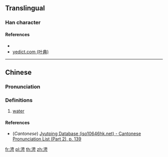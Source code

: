 {{character info/new}}
==Translingual==

===Han character===
{{Han char|rn=85|rad=水|as=07|sn=10|four=35127|canj=ELWS|ids=⿰氵甹}}

====References====
* {{Han ref|kx=0626.020|dkj=17520|hdz=31624.020|uh=6D84|ud=28036|bh=D263|bd=53859}}
* [http://yedict.com/htm/6D/6D84.htm yedict.com (叶典)]

----

==Chinese==
{{zh-forms}}

===Pronunciation===
{{zh-pron
|m=pīng
|c=ping1
|mc=
|oc=
|ma=
|cat=n
}}

===Definitions===
{{zh-hanzi}}

# [[water]]

====References====
* (''Cantonese'') [http://www.iso10646hk.net/jp/document/download.jsp Jyutping Database (iso10646hk.net) - Cantonese Pronunciation List (Part 2), p. 139]

[[fr:涄]]
[[pl:涄]]
[[th:涄]]
[[zh:涄]]